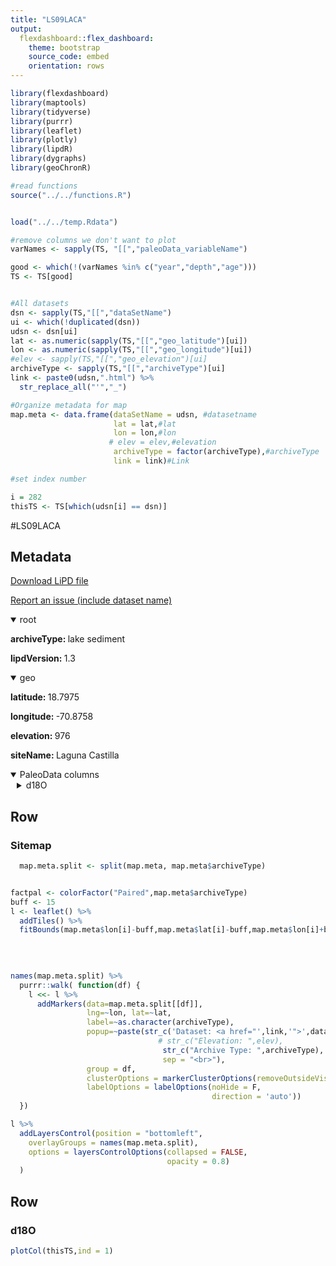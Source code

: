 ```yaml
---
title: "LS09LACA"
output: 
  flexdashboard::flex_dashboard:
    theme: bootstrap
    source_code: embed
    orientation: rows
---
```


```r
library(flexdashboard)
library(maptools)
library(tidyverse)
library(purrr)
library(leaflet)
library(plotly)
library(lipdR)
library(dygraphs)
library(geoChronR)

#read functions
source("../../functions.R")


load("../../temp.Rdata")

#remove columns we don't want to plot
varNames <- sapply(TS, "[[","paleoData_variableName")

good <- which(!(varNames %in% c("year","depth","age")))
TS <- TS[good]


#All datasets
dsn <- sapply(TS,"[[","dataSetName")
ui <- which(!duplicated(dsn))
udsn <- dsn[ui]
lat <- as.numeric(sapply(TS,"[[","geo_latitude")[ui])
lon <- as.numeric(sapply(TS,"[[","geo_longitude")[ui])
#elev <- sapply(TS,"[[","geo_elevation")[ui]
archiveType <- sapply(TS,"[[","archiveType")[ui]
link <- paste0(udsn,".html") %>% 
  str_replace_all("'","_")

#Organize metadata for map
map.meta <- data.frame(dataSetName = udsn, #datasetname
                       lat = lat,#lat
                       lon = lon,#lon
                      # elev = elev,#elevation
                       archiveType = factor(archiveType),#archiveType
                       link = link)#Link

#set index number

i = 282
thisTS <- TS[which(udsn[i] == dsn)]
```
#LS09LACA

Metadata {.sidebar}
-------------------------------------
[Download LiPD file](LS09LACA.lpd)
            

[Report an issue (include dataset name)](https://github.com/nickmckay/LiPDverse/issues)

<details open style="margin-left: 0px">
<summary>root</summary>
<p style="margin-left: 0px"><strong>archiveType: </strong>lake sediment
<p style="margin-left: 0px"><strong>lipdVersion: </strong>1.3
</details>
<details open style="margin-left: 0px">
<summary>geo</summary>
<p style="margin-left: 0px"><strong>latitude: </strong>18.7975
<p style="margin-left: 0px"><strong>longitude: </strong>-70.8758
<p style="margin-left: 0px"><strong>elevation: </strong>976
<p style="margin-left: 0px"><strong>siteName: </strong>Laguna Castilla
</details>
<details open>
<summary>PaleoData columns</summary>
<details style="margin-left: 10px">
<summary>d18O</summary>
<p style="margin-left: 10px"><strong>TSid: </strong>LS09LACA
<p style="margin-left: 10px"><strong>variableName: </strong>d18O
<p style="margin-left: 10px"><strong>units: </strong>permil
<p style="margin-left: 10px"><strong>description: </strong>carbonate
<details>
<summary>interpretation</summary>
<details style="margin-left: 20px">
<summary>1</summary>
<p style="margin-left: 20px"><strong>basis: </strong>The oxygen isotope composition of ostracod carapaces depends primarily on the d18O composition of the water and the tempera- ture at which carbonates precipitate (Craig, 1965; Stuiver, 1970). In tropical, closed-basin lakes within seasonally dry climates, the d18O value of lake water is controlled primarily by the evaporation to precipitation ratio (E/P) of the lake (Fontes and Gonfiantini, 1967; Gasse et al., 1990). During periods of increased (decreased) E/P ratios, the d18O value of lake water will go up (down) as kinetic fractionation processes lead to an increase (decrease) in concen- trations of 18O relative to 16O. Assuming that long-term tempera- ture changes in the tropics are less likely to affect d18O values in the lake than are changes in the E/P ratio (Covich and Stuiver, 1974; Curtis and Hodell, 1993), the d18O value of ostracod carapaces should indicate variations in the E/P ratio of the lake.
<p style="margin-left: 20px"><strong>interpDirection: </strong>increase
<p style="margin-left: 20px"><strong>scope: </strong>climate
<p style="margin-left: 20px"><strong>variable: </strong>E/P
<p style="margin-left: 20px"><strong>variableDetail: </strong>lake water
</details>
<details style="margin-left: 20px">
<summary>2</summary>
<p style="margin-left: 20px"><strong>basis: </strong>The oxygen isotope composition of ostracod carapaces depends primarily on the d18O composition of the water and the tempera- ture at which carbonates precipitate (Craig, 1965; Stuiver, 1970). In tropical, closed-basin lakes within seasonally dry climates, the d18O value of lake water is controlled primarily by the evaporation to precipitation ratio (E/P) of the lake (Fontes and Gonfiantini, 1967; Gasse et al., 1990). During periods of increased (decreased) E/P ratios, the d18O value of lake water will go up (down) as kinetic fractionation processes lead to an increase (decrease) in concen- trations of 18O relative to 16O. Assuming that long-term tempera- ture changes in the tropics are less likely to affect d18O values in the lake than are changes in the E/P ratio (Covich and Stuiver, 1974; Curtis and Hodell, 1993), the d18O value of ostracod carapaces should indicate variations in the E/P ratio of the lake.
<p style="margin-left: 20px"><strong>direction: </strong>negative
<p style="margin-left: 20px"><strong>inferredMaterial: </strong>lake water
<p style="margin-left: 20px"><strong>integrationTimeUncertaintyType: </strong>chronology; hydrology; seasonality; habitat; vital effects
<p style="margin-left: 20px"><strong>integrationTimeUnits: </strong>years
<p style="margin-left: 20px"><strong>rank: </strong>1
<p style="margin-left: 20px"><strong>scope: </strong>isotope
<p style="margin-left: 20px"><strong>variable: </strong>P_E
</details>
</details>
</details>

Row
-----------------------------------------------------------------------

### Sitemap

```r
  map.meta.split <- split(map.meta, map.meta$archiveType)


factpal <- colorFactor("Paired",map.meta$archiveType)
buff <- 15
l <- leaflet() %>% 
  addTiles() %>% 
  fitBounds(map.meta$lon[i]-buff,map.meta$lat[i]-buff,map.meta$lon[i]+buff,map.meta$lat[i]+buff)
  

  
  
names(map.meta.split) %>%
  purrr::walk( function(df) {
    l <<- l %>%
      addMarkers(data=map.meta.split[[df]],
                 lng=~lon, lat=~lat,
                 label=~as.character(archiveType),
                 popup=~paste(str_c('Dataset: <a href="',link,'">',dataSetName,'</a>'),
                                 # str_c("Elevation: ",elev),
                                  str_c("Archive Type: ",archiveType),
                                  sep = "<br>"),
                 group = df,
                 clusterOptions = markerClusterOptions(removeOutsideVisibleBounds = F),
                 labelOptions = labelOptions(noHide = F,
                                             direction = 'auto'))
  })

l %>%
  addLayersControl(position = "bottomleft",
    overlayGroups = names(map.meta.split),
    options = layersControlOptions(collapsed = FALSE,
                                   opacity = 0.8)
  )
```

Row {.tabset .tabset-fade}
-----------------------------------------------------------------------

### d18O
```r
plotCol(thisTS,ind = 1)
```
